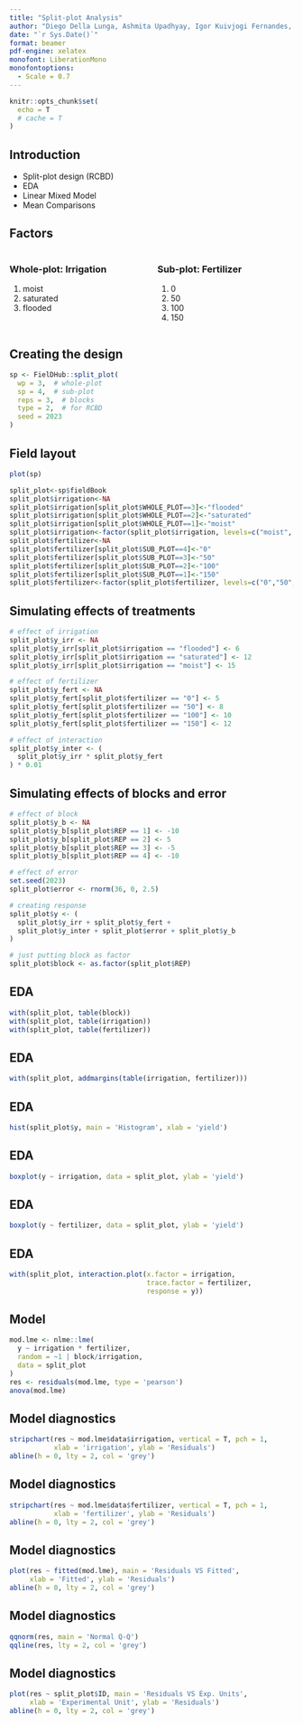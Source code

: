 ```yaml
---
title: "Split-plot Analysis"
author: "Diego Della Lunga, Ashmita Upadhyay, Igor Kuivjogi Fernandes, Timothy Goodhart, Amanda Lay"
date: "`r Sys.Date()`"
format: beamer
pdf-engine: xelatex
monofont: LiberationMono
monofontoptions:
  - Scale = 0.7
---
```


```r
knitr::opts_chunk$set(
  echo = T
  # cache = T
)
```

## Introduction

- Split-plot design (RCBD)
- EDA
- Linear Mixed Model
- Mean Comparisons

## Factors

:::: {.columns}
::: {.column width="50%"}
### Whole-plot: Irrigation
1. moist
2. saturated
3. flooded
:::

::: {.column width="50%"}
### Sub-plot: Fertilizer
1. 0 
2. 50
3. 100
4. 150
:::
::::


## Creating the design
```r
sp <- FielDHub::split_plot(
  wp = 3,  # whole-plot
  sp = 4,  # sub-plot
  reps = 3,  # blocks
  type = 2,  # for RCBD
  seed = 2023
)
```

## Field layout
```r
plot(sp)
```


```r
split_plot<-sp$fieldBook
split_plot$irrigation<-NA
split_plot$irrigation[split_plot$WHOLE_PLOT==3]<-"flooded"
split_plot$irrigation[split_plot$WHOLE_PLOT==2]<-"saturated"
split_plot$irrigation[split_plot$WHOLE_PLOT==1]<-"moist"
split_plot$irrigation<-factor(split_plot$irrigation, levels=c("moist", "saturated", "flooded"))
split_plot$fertilizer<-NA
split_plot$fertilizer[split_plot$SUB_PLOT==4]<-"0"
split_plot$fertilizer[split_plot$SUB_PLOT==3]<-"50"
split_plot$fertilizer[split_plot$SUB_PLOT==2]<-"100"
split_plot$fertilizer[split_plot$SUB_PLOT==1]<-"150"
split_plot$fertilizer<-factor(split_plot$fertilizer, levels=c("0","50", "100", "150"))
```

## Simulating effects of treatments
```r
# effect of irrigation
split_plot$y_irr <- NA
split_plot$y_irr[split_plot$irrigation == "flooded"] <- 6
split_plot$y_irr[split_plot$irrigation == "saturated"] <- 12
split_plot$y_irr[split_plot$irrigation == "moist"] <- 15

# effect of fertilizer
split_plot$y_fert <- NA
split_plot$y_fert[split_plot$fertilizer == "0"] <- 5
split_plot$y_fert[split_plot$fertilizer == "50"] <- 8
split_plot$y_fert[split_plot$fertilizer == "100"] <- 10
split_plot$y_fert[split_plot$fertilizer == "150"] <- 12

# effect of interaction
split_plot$y_inter <- (
  split_plot$y_irr * split_plot$y_fert
) * 0.01
```

## Simulating effects of blocks and error
```r
# effect of block
split_plot$y_b <- NA
split_plot$y_b[split_plot$REP == 1] <- -10
split_plot$y_b[split_plot$REP == 2] <- 5
split_plot$y_b[split_plot$REP == 3] <- -5
split_plot$y_b[split_plot$REP == 4] <- -10

# effect of error
set.seed(2023)
split_plot$error <- rnorm(36, 0, 2.5)

# creating response
split_plot$y <- (
  split_plot$y_irr + split_plot$y_fert + 
  split_plot$y_inter + split_plot$error + split_plot$y_b
)
```


```r
# just putting block as factor
split_plot$block <- as.factor(split_plot$REP)
```

## EDA
```r
with(split_plot, table(block))
with(split_plot, table(irrigation))
with(split_plot, table(fertilizer))
```

## EDA
```r
with(split_plot, addmargins(table(irrigation, fertilizer)))
```

## EDA
```r
hist(split_plot$y, main = 'Histogram', xlab = 'yield')
```

## EDA
```r
boxplot(y ~ irrigation, data = split_plot, ylab = 'yield')
```

## EDA
```r
boxplot(y ~ fertilizer, data = split_plot, ylab = 'yield')
```

## EDA
```r
with(split_plot, interaction.plot(x.factor = irrigation,
                                  trace.factor = fertilizer,
                                  response = y))
```

## Model
```r
mod.lme <- nlme::lme(
  y ~ irrigation * fertilizer,
  random = ~1 | block/irrigation, 
  data = split_plot
)
res <- residuals(mod.lme, type = 'pearson')
anova(mod.lme)
```

## Model diagnostics
```r
stripchart(res ~ mod.lme$data$irrigation, vertical = T, pch = 1,
           xlab = 'irrigation', ylab = 'Residuals')
abline(h = 0, lty = 2, col = 'grey')
```

## Model diagnostics
```r
stripchart(res ~ mod.lme$data$fertilizer, vertical = T, pch = 1,
           xlab = 'fertilizer', ylab = 'Residuals')
abline(h = 0, lty = 2, col = 'grey')
```


## Model diagnostics
```r
plot(res ~ fitted(mod.lme), main = 'Residuals VS Fitted', 
     xlab = 'Fitted', ylab = 'Residuals')
abline(h = 0, lty = 2, col = 'grey')
```

## Model diagnostics
```r
qqnorm(res, main = 'Normal Q-Q')
qqline(res, lty = 2, col = 'grey')
```

## Model diagnostics
```r
plot(res ~ split_plot$ID, main = 'Residuals VS Exp. Units', 
     xlab = 'Experimental Unit', ylab = 'Residuals')
abline(h = 0, lty = 2, col = 'grey')
```


<!-- # boxplot.stats(split_plot$y) -->
<!-- # fixef(mod.lme) -->
<!-- # ranef(mod.lme) -->
<!-- # library(emmeans) -->
<!-- # means_irrigation<-emmeans(mod.lme, pairwise~irrigation, adjust="Tukey") -->
<!-- # means_irrigation -->
<!-- # plot(means_irrigation, interval=F, comparisons=T) -->
<!-- # means_fertilizer<-emmeans(mod.lme, pairwise~fertilizer, adjust="Tukey") -->
<!-- # means_fertilizer -->
<!-- # plot(means_fertilizer, interval=F, comparisons=T) -->




